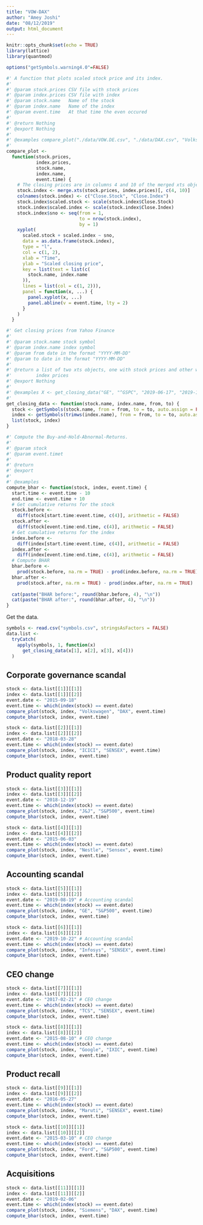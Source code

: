 ```yaml
---
title: "VOW-DAX"
author: "Amey Joshi"
date: "08/12/2019"
output: html_document
---
```


```r
knitr::opts_chunk$set(echo = TRUE)
library(lattice)
library(quantmod)

options("getSymbols.warning4.0"=FALSE)
```

```r
#' A function that plots scaled stock price and its index.
#'
#' @param stock.prices CSV file with stock prices
#' @param index.prices CSV file with index
#' @param stock.name   Name of the stock
#' @param index.name   Name of the index
#' @param event.time   At that time the even occured
#'
#' @return Nothing
#' @export Nothing
#'
#' @examples compare_plot("./data/VOW.DE.csv", "./data/DAX.csv", "Volkswagen", "DAX", 46)
#'
compare_plot <-
  function(stock.prices, 
           index.prices,
           stock.name,
           index.name,
           event.time) {
    # The closing prices are in columns 4 and 10 of the merged xts object.
    stock.index <- merge.xts(stock.prices, index.prices)[, c(4, 10)]
    colnames(stock.index) <- c("Close.Stock", "Close.Index")
    stock.index$scaled.stock <- scale(stock.index$Close.Stock)
    stock.index$scaled.index <- scale(stock.index$Close.Index)
    stock.index$sno <- seq(from = 1,
                           to = nrow(stock.index),
                           by = 1)
    xyplot(
      scaled.stock + scaled.index ~ sno,
      data = as.data.frame(stock.index),
      type = "l",
      col = c(1, 2),
      xlab = "Time",
      ylab = "Scaled closing price",
      key = list(text = list(c(
        stock.name, index.name
      )),
      lines = list(col = c(1, 2))),
      panel = function(x, ...) {
        panel.xyplot(x, ...)
        panel.abline(v = event.time, lty = 2)
      }
    )
  }

#' Get closing prices from Yahoo Finance
#'
#' @param stock.name stock symbol
#' @param index.name index symbol
#' @param from date in the format "YYYY-MM-DD"
#' @param to date in the format "YYYY-MM-DD"
#'
#' @return a list of two xts objects, one with stock prices and other with 
#'         index prices
#' @export Nothing
#'
#' @examples X <- get_closing_data("GE", "^GSPC", "2019-06-17", "2019-10-17")
#'
get_closing_data <- function(stock.name, index.name, from, to) {
  stock <- getSymbols(stock.name, from = from, to = to, auto.assign = FALSE)
  index <- getSymbols(trimws(index.name), from = from, to = to, auto.assign = FALSE)
  list(stock, index)
}

#' Compute the Buy-and-Hold-Abnormal-Returns.
#'
#' @param stock 
#' @param event.timet 
#'
#' @return
#' @export
#'
#' @examples
compute_bhar <- function(stock, index, event.time) {
  start.time <- event.time - 10
  end.time <- event.time + 10
  # Get cumulative returns for the stock
  stock.before <-
    diff(stock[start.time:event.time, c(4)], arithmetic = FALSE)
  stock.after <-
    diff(stock[event.time:end.time, c(4)], arithmetic = FALSE)
  # Get cumulative returns for the index
  index.before <-
    diff(index[start.time:event.time, c(4)], arithmetic = FALSE)
  index.after <-
    diff(index[event.time:end.time, c(4)], arithmetic = FALSE)
  # Compute BHAR
  bhar.before <-
    prod(stock.before, na.rm = TRUE) - prod(index.before, na.rm = TRUE)
  bhar.after <-
    prod(stock.after, na.rm = TRUE) - prod(index.after, na.rm = TRUE)
  
  cat(paste("BHAR before:", round(bhar.before, 4), "\n"))
  cat(paste("BHAR after:", round(bhar.after, 4), "\n"))
}
```

Get the data.
```r
symbols <- read.csv("symbols.csv", stringsAsFactors = FALSE)
data.list <-
  tryCatch(
    apply(symbols, 1, function(x)
      get_closing_data(x[1], x[2], x[3], x[4]))
  )
```

## Corporate governance scandal

```r
stock <- data.list[[1]][[1]]
index <- data.list[[1]][[2]]
event.date <- "2015-09-18"
event.time <- which(index(stock) == event.date)
compare_plot(stock, index, "Volkswagen", "DAX", event.time)
compute_bhar(stock, index, event.time)
```

```r
stock <- data.list[[2]][[1]]
index <- data.list[[2]][[2]]
event.date <- "2018-03-28"
event.time <- which(index(stock) == event.date)
compare_plot(stock, index, "ICICI", "SENSEX", event.time)
compute_bhar(stock, index, event.time)
```

## Product quality report

```r
stock <- data.list[[3]][[1]]
index <- data.list[[3]][[2]]
event.date <- "2018-12-19"
event.time <- which(index(stock) == event.date)
compare_plot(stock, index, "J&J", "S&P500", event.time)
compute_bhar(stock, index, event.time)
```

```r
stock <- data.list[[4]][[1]]
index <- data.list[[4]][[2]]
event.date <- "2015-06-03"
event.time <- which(index(stock) == event.date)
compare_plot(stock, index, "Nestle", "Sensex", event.time)
compute_bhar(stock, index, event.time)
```

## Accounting scandal

```r
stock <- data.list[[5]][[1]]
index <- data.list[[5]][[2]]
event.date <- "2019-08-19" # Accounting scandal
event.time <- which(index(stock) == event.date)
compare_plot(stock, index, "GE", "S&P500", event.time)
compute_bhar(stock, index, event.time)
```

```r
stock <- data.list[[6]][[1]]
index <- data.list[[6]][[2]]
event.date <- "2019-10-22" # Accounting scandal
event.time <- which(index(stock) == event.date)
compare_plot(stock, index, "Infosys", "SENSEX", event.time)
compute_bhar(stock, index, event.time)
```

## CEO change

```r
stock <- data.list[[7]][[1]]
index <- data.list[[7]][[2]]
event.date <- "2017-02-21" # CEO change
event.time <- which(index(stock) == event.date)
compare_plot(stock, index, "TCS", "SENSEX", event.time)
compute_bhar(stock, index, event.time)
```
```r
stock <- data.list[[8]][[1]]
index <- data.list[[8]][[2]]
event.date <- "2015-08-10" # CEO change
event.time <- which(index(stock) == event.date)
compare_plot(stock, index, "Google", "IXIC", event.time)
compute_bhar(stock, index, event.time)
```

## Product recall
```r
stock <- data.list[[9]][[1]]
index <- data.list[[9]][[2]]
event.date <- "2016-05-27"
event.time <- which(index(stock) == event.date)
compare_plot(stock, index, "Maruti", "SENSEX", event.time)
compute_bhar(stock, index, event.time)
```

```r
stock <- data.list[[10]][[1]]
index <- data.list[[10]][[2]]
event.date <- "2015-03-10" # CEO change
event.time <- which(index(stock) == event.date)
compare_plot(stock, index, "Ford", "S&P500", event.time)
compute_bhar(stock, index, event.time)
```

## Acquisitions
```r
stock <- data.list[[11]][[1]]
index <- data.list[[11]][[2]]
event.date <- "2019-02-06"
event.time <- which(index(stock) == event.date)
compare_plot(stock, index, "Siemens", "DAX", event.time)
compute_bhar(stock, index, event.time)
```